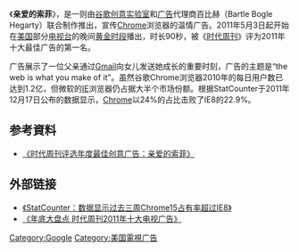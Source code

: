 {{unreferenced|time=2011-12-22}}
《'''亲爱的索菲'''》，是一则由[[谷歌|谷歌]][[创意|创意]][[实验室|实验室]]和[[广告|广告]]代理商百比赫（Bartle Bogle Hegarty）联合制作推出，宣传[[Google_Chrome|Chrome]]浏览器的温情广告。2011年5月3日起开始在[[美国|美国]]部分[[电视台|电视台]]的晚间[[黄金时段|黄金时段]]播出，时长90秒，被《[[时代周刊|时代周刊]]》评为2011年十大最佳广告的第一名。

广告展示了一位父亲通过[[Gmail|Gmail]]向女儿发送她成长的重要时刻，广告的主题是“the web is what you make of it”。虽然谷歌Chrome浏览器2010年的每日用户数已达到1.2亿，但微软的[[Internet_Explorer|IE]]浏览器仍占据大半个市场份额。根据StatCounter于2011年12月17日公布的数据显示，[[Google_Chrome|Chrome]]以24%的占比击败了IE8的22.9%。

== 参考資料==
* [https://web.archive.org/web/20160308073209/http://www.tudou.com/programs/view/akops32gJvs/ 《时代周刊评选年度最佳创意广告：亲爱的索菲》]

==外部链接==
* [http://www.199it.com/archives/category/software-market-data/network-software/browser/chrome 《StatCounter：数据显示过去三周Chrome15占有率超过IE8》] {{Wayback|url=http://www.199it.com/archives/category/software-market-data/network-software/browser/chrome |date=20180929081952 }}
* [https://web.archive.org/web/20181004133439/http://tech.hexun.com/2011-12-20/136491426.html 《年底大盘点 时代周刊2011年十大电视广告》]

[[Category:Google|Category:Google]]
[[Category:美国電視广告|Category:美国電視广告]]